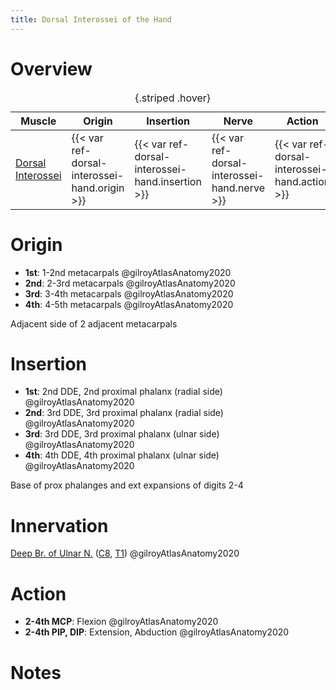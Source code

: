 ```yaml
---
title: Dorsal Interossei of the Hand
---
```



# Overview

| Muscle  | Origin | Insertion | Nerve | Action |
|------|--------|-------|----------|--------|
| [Dorsal Interossei]({{< var ref-dorsal-interossei-hand.path >}}) | {{< var ref-dorsal-interossei-hand.origin >}} | {{< var ref-dorsal-interossei-hand.insertion >}} | {{< var ref-dorsal-interossei-hand.nerve >}} | {{< var ref-dorsal-interossei-hand.action >}} |
: {.striped .hover}



# Origin

- **1st**: 1-2nd metacarpals @gilroyAtlasAnatomy2020
- **2nd**: 2-3rd metacarpals @gilroyAtlasAnatomy2020
- **3rd**: 3-4th metacarpals @gilroyAtlasAnatomy2020
- **4th**: 4-5th metacarpals @gilroyAtlasAnatomy2020

Adjacent side of 2 adjacent metacarpals

# Insertion

- **1st**: 2nd DDE, 2nd proximal phalanx (radial side) @gilroyAtlasAnatomy2020
- **2nd**: 3rd DDE, 3rd proximal phalanx (radial side) @gilroyAtlasAnatomy2020
- **3rd**: 3rd DDE, 3rd proximal phalanx (ulnar side) @gilroyAtlasAnatomy2020
- **4th**: 4th DDE, 4th proximal phalanx (ulnar side) @gilroyAtlasAnatomy2020





Base of prox phalanges and ext expansions of digits 2-4

# Innervation

[Deep Br. of Ulnar N.]({{< var ref-deep-branch-of-ulnar-nerve.path >}}) ([C8]({{< var ref-nerve-root.c8 >}}), [T1]({{< var ref-nerve-root.t1 >}})) @gilroyAtlasAnatomy2020

# Action


- **2-4th MCP**: Flexion @gilroyAtlasAnatomy2020
- **2-4th PIP, DIP**: Extension, Abduction @gilroyAtlasAnatomy2020



# Notes